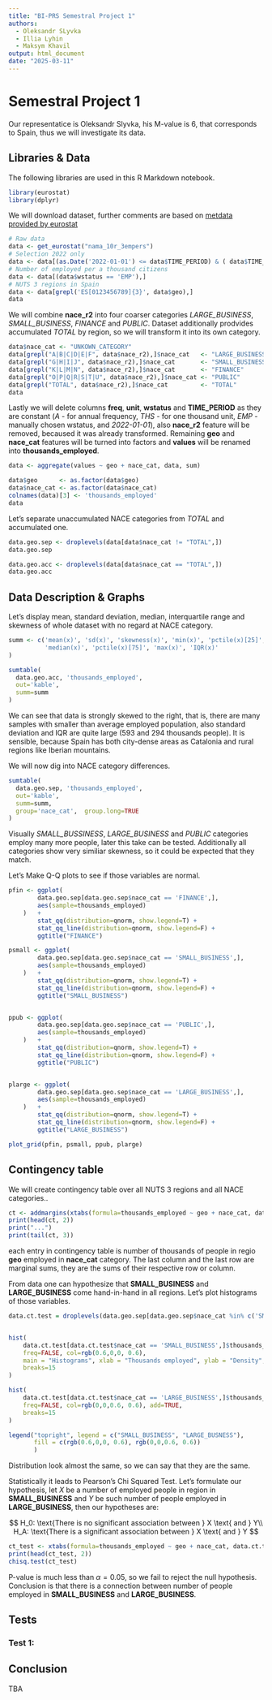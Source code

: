 ```yaml
---
title: "BI-PRS Semestral Project 1"
authors:
  - Oleksandr SLyvka
  - Illia Lyhin
  - Maksym Khavil
output: html_document
date: "2025-03-11"
---
```


# Semestral Project 1

Our representatice is Oleksandr Slyvka, his M-value is 6, that corresponds to Spain, thus we will investigate its data.

## Libraries & Data

The following libraries are used in this R Markdown notebook.

```R
library(eurostat)
library(dplyr)
```

We will download dataset, further comments are based on [metdata provided by eurostat]()

```R
# Raw data
data <- get_eurostat("nama_10r_3empers")
# Selection 2022 only
data <- data[(as.Date('2022-01-01') <= data$TIME_PERIOD) & ( data$TIME_PERIOD < as.Date('2023-01-01')),]
# Number of employed per a thousand citizens
data <- data[(data$wstatus == 'EMP'),]
# NUTS 3 regions in Spain
data <- data[grepl('ES[0123456789]{3}', data$geo),]
data
```

We will combine **nace_r2** into four coarser categories *LARGE_BUSINESS*, *SMALL_BUSINESS*, *FINANCE* and *PUBLIC*. Dataset additionally prodvides accumulated *TOTAL* by region, so we will transform it into its own category.

```R
data$nace_cat <- "UNKOWN_CATEGORY"
data[grepl("A|B|C|D|E|F", data$nace_r2),]$nace_cat   <- "LARGE_BUSINESS"
data[grepl("G|H|I|J", data$nace_r2),]$nace_cat       <- "SMALL_BUSINESS"
data[grepl("K|L|M|N", data$nace_r2),]$nace_cat       <- "FINANCE"
data[grepl("O|P|Q|R|S|T|U", data$nace_r2),]$nace_cat <- "PUBLIC"
data[grepl("TOTAL", data$nace_r2),]$nace_cat         <- "TOTAL"
data
```
Lastly we will delete columns **freq**, **unit**, **wstatus** and **TIME_PERIOD** as they are constant (*A* - for annual frequency, *THS* - for one thousand unit, *EMP* - manually chosen wstatus, and *2022-01-01*), also **nace_r2** feature will be removed, becaused it was already transformed. Remaining **geo** and **nace_cat** features will be turned into factors and **values** will be renamed into **thousands_employed**.

```R
data <- aggregate(values ~ geo + nace_cat, data, sum)
```

```R
data$geo      <- as.factor(data$geo)
data$nace_cat <- as.factor(data$nace_cat)
colnames(data)[3] <- 'thousands_employed'
data
```

Let's separate unaccumulated NACE categories from *TOTAL* and accumulated one.

```R
data.geo.sep <- droplevels(data[data$nace_cat != "TOTAL",])
data.geo.sep
```

```R
data.geo.acc <- droplevels(data[data$nace_cat == "TOTAL",])
data.geo.acc
```

## Data Description & Graphs

Let's display mean, standard deviation, median, interquartile range and skewness of whole dataset with no regard at NACE category.

```R
summ <- c('mean(x)', 'sd(x)', 'skewness(x)', 'min(x)', 'pctile(x)[25]', 
          'median(x)', 'pctile(x)[75]', 'max(x)', 'IQR(x)'
)

sumtable(
  data.geo.acc, 'thousands_employed',
  out='kable',
  summ=summ
)
```

We can see that data is strongly skewed to the right, that is, there are many samples with smaller than average employed population, also standard deviation and IQR are quite large (593 and 294 thousands people). It is sensible, because Spain has both city-dense areas as Catalonia and rural regions like Iberian mountains.

We will now dig into NACE category differences.

```R
sumtable(
  data.geo.sep, 'thousands_employed',
  out='kable',
  summ=summ,
  group='nace_cat',  group.long=TRUE
)
```

Visually *SMALL_BUSSINESS*, *LARGE_BUSINESS* and *PUBLIC* categories employ many more people, later this take can be tested. Additionally all categories show very similiar skewness, so it could be expected that they match.

Let's Make Q-Q plots to see if those variables are normal.

```R
pfin <- ggplot(
        data.geo.sep[data.geo.sep$nace_cat == 'FINANCE',],
        aes(sample=thousands_employed)
    )   +
        stat_qq(distribution=qnorm, show.legend=T) +
        stat_qq_line(distribution=qnorm, show.legend=F) +
        ggtitle("FINANCE")

psmall <- ggplot(
        data.geo.sep[data.geo.sep$nace_cat == 'SMALL_BUSINESS',],
        aes(sample=thousands_employed)
    )   +
        stat_qq(distribution=qnorm, show.legend=T) +
        stat_qq_line(distribution=qnorm, show.legend=F) +
        ggtitle("SMALL_BUSINESS")


ppub <- ggplot(
        data.geo.sep[data.geo.sep$nace_cat == 'PUBLIC',],
        aes(sample=thousands_employed)
    )   +
        stat_qq(distribution=qnorm, show.legend=T) +
        stat_qq_line(distribution=qnorm, show.legend=F) +
        ggtitle("PUBLIC")


plarge <- ggplot(
        data.geo.sep[data.geo.sep$nace_cat == 'LARGE_BUSINESS',],
        aes(sample=thousands_employed)
    )   +
        stat_qq(distribution=qnorm, show.legend=T) +
        stat_qq_line(distribution=qnorm, show.legend=F) +
        ggtitle("LARGE_BUSINESS")

plot_grid(pfin, psmall, ppub, plarge)
```

## Contingency table

We will create contingency table over all NUTS 3 regions and all NACE categories..
```R
ct <- addmargins(xtabs(formula=thousands_employed ~ geo + nace_cat, data.geo.sep))
print(head(ct, 2))
print("...")
print(tail(ct, 3))
```

each entry in contingency table is number of thousands of people in regio **geo** employed in **nace_cat** category. The last column and the last row are marginal sums, they are the sums of their respective row or column.

From data one can hypothesize that **SMALL_BUSINESS** and **LARGE_BUSINESS** come hand-in-hand in all regions. Let's plot histograms of those variables.

```R
data.ct.test = droplevels(data.geo.sep[data.geo.sep$nace_cat %in% c('SMALL_BUSINESS', 'LARGE_BUSINESS'),])


hist(
    data.ct.test[data.ct.test$nace_cat == 'SMALL_BUSINESS',]$thousands_employed,
    freq=FALSE, col=rgb(0.6,0,0, 0.6),
    main = "Histograms", xlab = "Thousands employed", ylab = "Density",
    breaks=15
)

hist(
    data.ct.test[data.ct.test$nace_cat == 'LARGE_BUSINESS',]$thousands_employed,
    freq=FALSE, col=rgb(0,0,0.6, 0.6), add=TRUE,
    breaks=15
)

legend("topright", legend = c("SMALL_BUSINESS", "LARGE_BUSNESS"),
       fill = c(rgb(0.6,0,0, 0.6), rgb(0,0,0.6, 0.6))
       )

```
Distribution look almost the same, so we can say that they are the same.

Statistically it leads to Pearson's Chi Squared Test. Let's formulate our hypothesis, let $X$ be a number of employed people in region in **SMALL_BUSINESS** and $Y$ be such number of people employed in **LARGE_BUSINESS**, then our hypotheses are:

$$
H_0: \text{There is no significant association between } X \text{ and } Y\\
H_A: \text{There is a significant association between } X \text{ and } Y
$$
```R
ct_test <- xtabs(formula=thousands_employed ~ geo + nace_cat, data.ct.test)
print(head(ct_test, 2))
chisq.test(ct_test)
```
P-value is much less than $\alpha = 0.05$, so we fail to reject the null hypothesis. Conclusion is that there is a connection between number of people employed in **SMALL_BUSINESS** and **LARGE_BUSINESS**.

## Tests

### Test 1: 

## Conclusion

TBA
